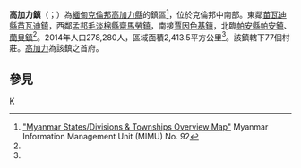 {{Infobox settlement
|name = 高加力鎮
|native_name = {{lang|my|ကော့ကရိတ်မြို့နယ်}}
|settlement_type = [[高加力縣|高加力縣]]鎮區
|image_skyline = 
|image_map = 
|mapsize = 150px
|map_caption = 
|pushpin_label_position = bottom
|pushpin_map = Burma
|pushpin_map_caption = 高加力鎮在緬甸的位置
|seat = [[高加力|高加力]]
|seat_type = 首府
|subdivision_type = 國家
|subdivision_name = {{flag|Burma}}
|subdivision_type1 = [[缅甸行政区划|省]]
|subdivision_name1 = [[克倫邦|克倫邦]]
|subdivision_type2 = [[縣_(緬甸)|縣]]
|subdivision_name2 = [[高加力縣|高加力縣]]
|area_total_km2 = 2,413.5
|population_footnotes =<ref name="citypopulation">[http://www.citypopulation.de/php/myanmar-admin.php MYANMAR: Administrative Division]. Citypopulation. 2015-12-10</ref>
|population = 278,280
|population_as_of = 2014
|population_density_km2 = 115.30
|coordinates_display = inline,title
|coordinates_region = MM
|latNS = N
|latd = 16
|latm = 33
|lats = 00
|longEW = E
|longd = 98
|longm = 14
|longs = 00
|elevation_ft = 
|elevation_m = 
|timezone = [[Myanmar_Standard_Time|MST]]
|utc_offset = +6:30
|website =
}}

'''高加力鎮'''（{{lang-my|ကော့ကရိတ်မြို့နယ်}}；{{lang-en|Kawkareik Township}}）為[[緬甸|緬甸]][[克倫邦|克倫邦]][[高加力縣|高加力縣]]的鎮區<ref name="MIMU001">[http://www.burmalibrary.org/docs6/MIMU001_A3_SD%20&%20Township%20Overview.pdf "Myanmar States/Divisions & Townships Overview Map"] {{Wayback|url=http://www.burmalibrary.org/docs6/MIMU001_A3_SD%20%26%20Township%20Overview.pdf |date=20101203160828 }} Myanmar Information Management Unit (MIMU) No. 92</ref>，位於克倫邦中南部。東鄰[[苗瓦迪縣|苗瓦迪縣]][[苗瓦迪鎮|苗瓦迪鎮]]，西鄰[[孟邦|孟邦]][[毛淡棉縣|毛淡棉縣]][[齋馬勞鎮|齋馬勞鎮]]，南接[[賈因色基鎮|賈因色基鎮]]，北臨[[帕安縣|帕安縣]][[帕安鎮|帕安鎮]]、[[蘭貝鎮|蘭貝鎮]]<ref name="MIMU001"/>。2014年人口278,280人，區域面積2,413.5平方公里<ref name=citypopulation/>。該鎮轄下77個村莊。[[高加力|高加力]]為該鎮之首府。

==參見==
{{Reflist}}

{{克倫邦行政區劃|state=collapsed}}

[[Category:克倫邦鎮區|K]]

{{Burma-geo-stub}}